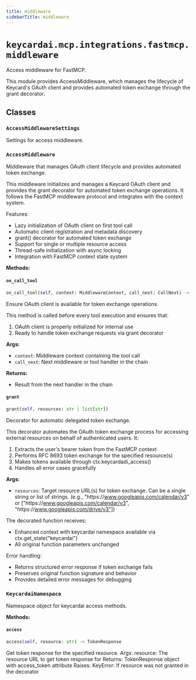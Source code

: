 ```yaml
---
title: middleware
sidebarTitle: middleware
---
```


# `keycardai.mcp.integrations.fastmcp.middleware`


Access middleware for FastMCP.

This module provides AccessMiddleware, which manages the lifecycle of
Keycard's OAuth client and provides automated token exchange through
the grant decorator.


## Classes

### `AccessMiddlewareSettings` <sup><a href="https://github.com/keycardai/python-sdk/blob/main/src/keycardai/mcp/integrations/fastmcp/middleware.py#L30" target="_blank"><Icon icon="github" style="width: 14px; height: 14px;" /></a></sup>


Settings for access middleware.


### `AccessMiddleware` <sup><a href="https://github.com/keycardai/python-sdk/blob/main/src/keycardai/mcp/integrations/fastmcp/middleware.py#L37" target="_blank"><Icon icon="github" style="width: 14px; height: 14px;" /></a></sup>


Middleware that manages OAuth client lifecycle and provides automated token exchange.

This middleware initializes and manages a Keycard OAuth client and provides
the grant decorator for automated token exchange operations. It follows the
FastMCP middleware protocol and integrates with the context system.

Features:
- Lazy initialization of OAuth client on first tool call
- Automatic client registration and metadata discovery
- grant() decorator for automated token exchange
- Support for single or multiple resource access
- Thread-safe initialization with async locking
- Integration with FastMCP context state system


**Methods:**

#### `on_call_tool` <sup><a href="https://github.com/keycardai/python-sdk/blob/main/src/keycardai/mcp/integrations/fastmcp/middleware.py#L140" target="_blank"><Icon icon="github" style="width: 14px; height: 14px;" /></a></sup>

```python
on_call_tool(self, context: MiddlewareContext, call_next: CallNext) -> any
```

Ensure OAuth client is available for token exchange operations.

This method is called before every tool execution and ensures that:
1. OAuth client is properly initialized for internal use
2. Ready to handle token exchange requests via grant decorator

**Args:**
- `context`: Middleware context containing the tool call
- `call_next`: Next middleware or tool handler in the chain

**Returns:**
- Result from the next handler in the chain


#### `grant` <sup><a href="https://github.com/keycardai/python-sdk/blob/main/src/keycardai/mcp/integrations/fastmcp/middleware.py#L158" target="_blank"><Icon icon="github" style="width: 14px; height: 14px;" /></a></sup>

```python
grant(self, resources: str | list[str])
```

Decorator for automatic delegated token exchange.

This decorator automates the OAuth token exchange process for accessing
external resources on behalf of authenticated users. It:

1. Extracts the user's bearer token from the FastMCP context
2. Performs RFC 8693 token exchange for the specified resource(s)
3. Makes tokens available through ctx.keycardadi_access()
4. Handles all error cases gracefully

**Args:**
- `resources`: Target resource URL(s) for token exchange.
      Can be a single string or list of strings.
      (e.g., "https\://www.googleapis.com/calendar/v3" or
       ["https\://www.googleapis.com/calendar/v3", "https\://www.googleapis.com/drive/v3"])

The decorated function receives:
- Enhanced context with keycardai namespace available via ctx.get_state("keycardai")
- All original function parameters unchanged

Error handling:
- Returns structured error response if token exchange fails
- Preserves original function signature and behavior
- Provides detailed error messages for debugging


### `KeycardaiNamespace` <sup><a href="https://github.com/keycardai/python-sdk/blob/main/src/keycardai/mcp/integrations/fastmcp/middleware.py#L268" target="_blank"><Icon icon="github" style="width: 14px; height: 14px;" /></a></sup>


Namespace object for keycardai access methods.


**Methods:**

#### `access` <sup><a href="https://github.com/keycardai/python-sdk/blob/main/src/keycardai/mcp/integrations/fastmcp/middleware.py#L274" target="_blank"><Icon icon="github" style="width: 14px; height: 14px;" /></a></sup>

```python
access(self, resource: str) -> TokenResponse
```

Get token response for the specified resource.
Args:
    resource: The resource URL to get token response for
Returns:
    TokenResponse object with access_token attribute
Raises:
    KeyError: If resource was not granted in the decorator

